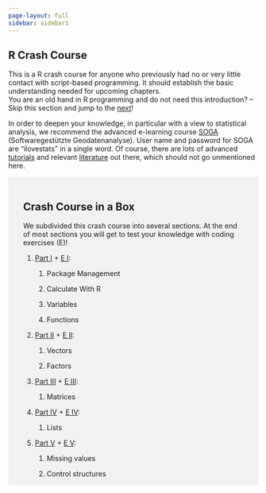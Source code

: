 ```yaml
---
page-layout: full
sidebar: sidebar1
---
```


::: {#main .site-main role="main"}
::: entry-header
# R Crash Course {#r-crash-course .entry-title}
:::

::: entry-content
This is a R crash course for anyone who previously had no or very little contact with script-based programming. It should establish the basic understanding needed for upcoming chapters.\
You are an old hand in R programming and do not need this introduction? -- Skip this section and jump to the [next](https://blogs.fu-berlin.de/reseda/acquire/)!

In order to deepen your knowledge, in particular with a view to statistical analysis, we recommend the advanced e-learning course [SOGA](https://www.geo.fu-berlin.de/en/v/soga/index.html){target="_blank" rel="noopener"} (Softwaregestützte Geodatenanalyse). User name and password for SOGA are "ilovestats" in a single word. Of course, there are lots of advanced [tutorials](https://www.rstudio.com/online-learning/#R){target="_blank" rel="noopener"} and relevant [literature](https://cran.r-project.org/doc/manuals/R-intro.pdf){target="_blank" rel="noopener"} out there, which should not go unmentioned here.

::: {style="background-color: #f1f1f1;padding: 18px 30px 1px"}
# Crash Course in a Box

We subdivided this crash course into several sections. At the end of most sections you will get to test your knowledge with coding exercises (E)!

1.  [Part I](./contents/Part-I/index.qmd) + [E I](./contents/Part-I/R-ExcerciseI):

    1.  Package Management

    2.  Calculate With R

    3.  Variables

    4.  Functions

2.  [Part II](./contents/Part-II/index.qmd) + [E II](./contents/Part-I/R-ExcerciseII):

    1.  Vectors

    2.  Factors

3.  [Part III](./contents/Part-III/index.qmd) + [E III](./contents/Part-I/R-ExcerciseIII):

    1.  Matrices

4.  [Part IV](./contents/Part-IV/index.qmd) + [E IV](./contents/Part-I/R-ExcerciseIV):

    1.  Lists

5.  [Part V](./contents/Part-V/index.qmd) + [E V](./contents/Part-I/R-ExcerciseV):

    1.  Missing values

    2.  Control structures
:::
:::
:::
